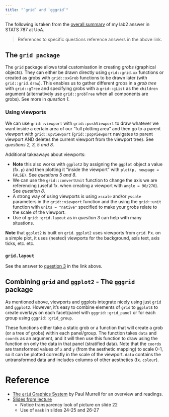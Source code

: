 ```yaml
---
title: "`grid` and `gggrid`"
---
```


The following is taken from the [overall summary](https://mathiaslj.github.io/stats787uoa-data-visualisation/labs/lab2_answer.html#overall-summary) of my lab2 answer in STATS 787 at UoA.

> References to specific questions reference answers in the above link.

## The `grid package`

The `grid` package allows total customisation in creating *grobs* (graphical objects). They can either be drawn directly using `grid::grid.xx` functions or created as grobs with `grid::xxGrob` functions to be drawn later (with `grid::grid.draw`). This enables us to gather different grobs in a *grob tree* with `grid::gTree` and specifying grobs with a `grid::gList` as the `children` argument (alternatively use `grid::grobTree` when all components are grobs). See more in *question 1*.

### Using viewports

We can use `grid::viewport` with `grid::pushViewport` to draw whatever we want inside a certain area of our "full plotting area" and then go to a parent viewport with `grid::upViewport` (`grid::popViewport` navigates to parent viewport AND deletes the current viewport from the viewport tree). See *questions 2, 3, 5 and 8*.

Additional takeaways about viewports:

- **Note** this also works with `ggplot2` by assigning the `ggplot` object a value (fx. `p`) and then plotting it "inside the viewport" with `plot(p, newpage = FALSE)`. See *questions 5 and 8*.
- We can use the `grid::convertUnit` function to change the axis we are referencing (useful fx. when creating a viewport with `angle = 90/270`). See *question 8*.
- A strong way of using viewports is using `xscale` and/or `yscale` parameters in the `grid::viewport` function and the using the `grid::unit` function with `units = "native"` specified to make your grobs relate to the scale of the viewport.
- Use of `grid::grid.layout` as in *question 3* can help with many situations.

**Note** that `ggplot2` is built on `grid`. `ggplot2` uses viewports from `grid`. Fx. on a simple plot, it uses (nested) viewports for the background, axis text, axis ticks, etc. etc.

### `grid.layout`

See the answer to [question 3](https://mathiaslj.github.io/stats787uoa-data-visualisation/labs/lab2_answer.html#question-3) in the link above.

## Combining `grid` and `ggplot2` - The `gggrid` package

As mentioned above, viewports and ggplots integrate nicely using just `grid` and `ggplot2`. However, it's easy to combine elements of `grid` to `ggplot`s to create overlays on each facet/panel with `gggrid::grid_panel` or for each group using `gggrid::grid_group`.

These functions either take a static grob or a function that will create a grob (or a tree of grobs) within each panel/group. The function takes `data` and `coords` as an argument, and it will then use this function to draw using the function on only the data in that panel (stratified data). Note that the `coords` are transformed values of `x` and `y` (from the aesthetic mapping) to scale 0-1, so it can be plotted correctly in the scale of the viewport. `data` contains the untransformed data and includes columns of other aesthetics (fx. `colour`).

# Reference

- [The `grid` Graphics System](https://www.stat.auckland.ac.nz/~paul/stats787/2025/Topics/grid.html) by Paul Murrell for an overview and readings.
- [Slides from lecture](https://www.stat.auckland.ac.nz/~paul/stats787/2025/Slides/grid-slides.html#/)
  - Notice transparency look of picture on slide 22
  - Use of `mask` in slides 24-25 and 26-27